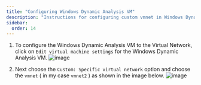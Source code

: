 ```yaml
---
title: "Configuring Windows Dynamic Analysis VM"
description: "Instructions for configuring custom vmnet in Windows Dynamic Analysis VM."
sidebar:
  order: 14
---
```



<Steps>

1. To configure the Windows Dynamic Analysis VM to the Virtual Network, click on `Edit virtual machine settings` for the Windows Dynamic Analysis VM.
   ![image](../assets/Pasted%20image%2020241107164735.png)

2. Next choose the `Custom: Specific virtual network` option and choose the `vmnet` ( in my case `vmnet2` ) as shown in the image below.
   ![image](../assets/Pasted%20image%2020241107164905.png)

</Steps>
